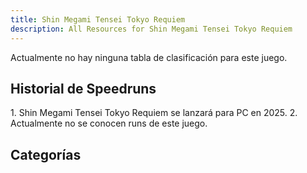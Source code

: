```yaml
---
title: Shin Megami Tensei Tokyo Requiem
description: All Resources for Shin Megami Tensei Tokyo Requiem
---
```



<DocsHero 
    content="Shin Megami Tensei: Tokyo Requiem se lanzó en 2007 y fue desarrollado por Bbmf. El juego, con seis episodios, comenzó el 24 de diciembre de 201X. Sigue a un joven en Tokio que se reúne con su novia, quien recibe un mensaje en su teléfono con un programa de invocación de demonios. Poco después, Tokio es destruida por una explosión nuclear, y los supervivientes se encuentran con una variedad de seres extraños."
    srcUrl={cover}
    alt="Megami Ibunroku Persona - Ikuu no Tou Cover"
/>

<Card title='Leaderboard'>Actualmente no hay ninguna tabla de clasificación para este juego.</Card>

## Historial de Speedruns

<Tabs>
<TabItem label="Any%">
<Steps> 
1. Shin Megami Tensei Tokyo Requiem se lanzará para PC en 2025.
2. Actualmente no se conocen runs de este juego.
</Steps>
</TabItem>
</Tabs>

## Categorías
<CardGrid>
    <Card title="Any%"></Card>
</CardGrid>